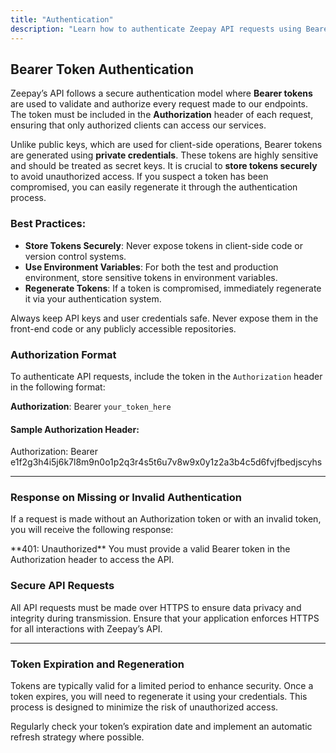 ```yaml
---
title: "Authentication"
description: "Learn how to authenticate Zeepay API requests using Bearer tokens."
---
```


## Bearer Token Authentication

Zeepay’s API follows a secure authentication model where **Bearer tokens** are used to validate and authorize every request made to our endpoints. The token must be included in the **Authorization** header of each request, ensuring that only authorized clients can access our services.

Unlike public keys, which are used for client-side operations, Bearer tokens are generated using **private credentials**. These tokens are highly sensitive and should be treated as secret keys. It is crucial to **store tokens securely** to avoid unauthorized access. If you suspect a token has been compromised, you can easily regenerate it through the authentication process.

### Best Practices:

- **Store Tokens Securely**: Never expose tokens in client-side code or version control systems.
- **Use Environment Variables**: For both the test and production environment, store sensitive tokens in environment variables.
- **Regenerate Tokens**: If a token is compromised, immediately regenerate it via your authentication system.

<Note>
  Always keep API keys and user credentials safe. Never expose them in the
  front-end code or any publicly accessible repositories.
</Note>

### Authorization Format

To authenticate API requests, include the token in the `Authorization` header in the following format:

<Info>**Authorization**: Bearer `your_token_here`</Info>

#### Sample Authorization Header:

<Tip>
  Authorization: Bearer
  e1f2g3h4i5j6k7l8m9n0o1p2q3r4s5t6u7v8w9x0y1z2a3b4c5d6fvjfbedjscyhs
</Tip>

---

### Response on Missing or Invalid Authentication

If a request is made without an Authorization token or with an invalid token, you will receive the following response:

<Info>
  **401: Unauthorized** You must provide a valid Bearer token in the
  Authorization header to access the API.
</Info>

### Secure API Requests

All API requests must be made over HTTPS to ensure data privacy and integrity during transmission. Ensure that your application enforces HTTPS for all interactions with Zeepay’s API.

---

### Token Expiration and Regeneration

Tokens are typically valid for a limited period to enhance security. Once a token expires, you will need to regenerate it using your credentials. This process is designed to minimize the risk of unauthorized access.

<Note>
  Regularly check your token’s expiration date and implement an automatic
  refresh strategy where possible.
</Note>
